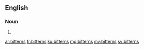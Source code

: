 ==English==

===Noun===
{{head|en|plural}}

# {{plural of|bittern|lang=en}}

[[ar:bitterns]]
[[fr:bitterns]]
[[ku:bitterns]]
[[mg:bitterns]]
[[my:bitterns]]
[[sv:bitterns]]